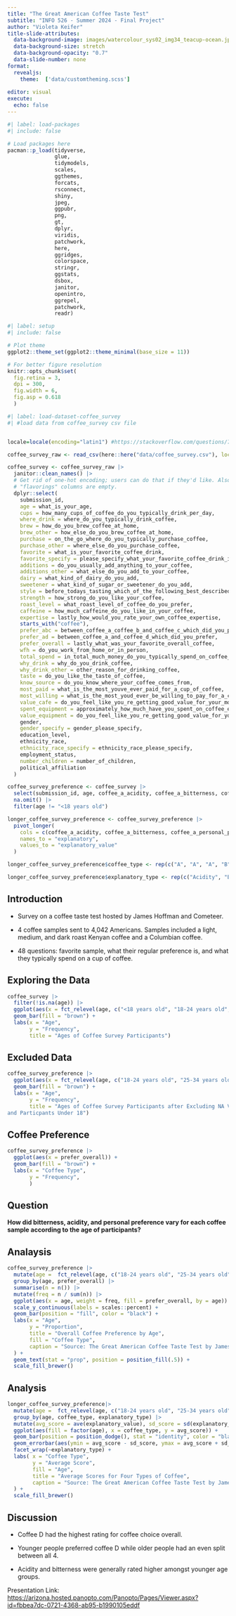 ```yaml
---
title: "The Great American Coffee Taste Test"
subtitle: "INFO 526 - Summer 2024 - Final Project"
author: "Violeta Keifer"
title-slide-attributes:
  data-background-image: images/watercolour_sys02_img34_teacup-ocean.jpg
  data-background-size: stretch
  data-background-opacity: "0.7"
  data-slide-number: none
format:
  revealjs:
    theme:  ['data/customtheming.scss']
  
editor: visual
execute:
  echo: false
---
```


```r
#| label: load-packages
#| include: false

# Load packages here
pacman::p_load(tidyverse, 
               glue, 
               tidymodels,
               scales,
               ggthemes,
               forcats,
               rsconnect,
               shiny,
               jpeg,
               ggpubr,
               png,
               gt,
               dplyr,
               viridis,
               patchwork,
               here,
               ggridges,
               colorspace,
               stringr,
               ggstats,
               dsbox,
               janitor,
               openintro,
               ggrepel,
               patchwork,
               readr)

```

```r
#| label: setup
#| include: false

# Plot theme
ggplot2::theme_set(ggplot2::theme_minimal(base_size = 11))

# For better figure resolution
knitr::opts_chunk$set(
  fig.retina = 3, 
  dpi = 300, 
  fig.width = 6, 
  fig.asp = 0.618 
  )
```

```r
#| label: load-dataset-coffee_survey
#| #load data from coffee_survey csv file


locale=locale(encoding="latin1") #https://stackoverflow.com/questions/71532975/trying-to-read-csv-file-says-error-in-ncharx-width-invalid-multibyte-s

coffee_survey_raw <- read_csv(here::here("data/coffee_survey.csv"), locale = readr::locale(encoding = "latin1"))

```

```r
coffee_survey <- coffee_survey_raw |> 
  janitor::clean_names() |> 
  # Get rid of one-hot encoding; users can do that if they'd like. Also,
  # "flavorings" columns are empty.
  dplyr::select(
    submission_id,
    age = what_is_your_age,
    cups = how_many_cups_of_coffee_do_you_typically_drink_per_day,
    where_drink = where_do_you_typically_drink_coffee,
    brew = how_do_you_brew_coffee_at_home,
    brew_other = how_else_do_you_brew_coffee_at_home,
    purchase = on_the_go_where_do_you_typically_purchase_coffee,
    purchase_other = where_else_do_you_purchase_coffee,
    favorite = what_is_your_favorite_coffee_drink,
    favorite_specify = please_specify_what_your_favorite_coffee_drink_is,
    additions = do_you_usually_add_anything_to_your_coffee,
    additions_other = what_else_do_you_add_to_your_coffee,
    dairy = what_kind_of_dairy_do_you_add,
    sweetener = what_kind_of_sugar_or_sweetener_do_you_add,
    style = before_todays_tasting_which_of_the_following_best_described_what_kind_of_coffee_you_like,
    strength = how_strong_do_you_like_your_coffee,
    roast_level = what_roast_level_of_coffee_do_you_prefer,
    caffeine = how_much_caffeine_do_you_like_in_your_coffee,
    expertise = lastly_how_would_you_rate_your_own_coffee_expertise,
    starts_with("coffee"),
    prefer_abc = between_coffee_a_coffee_b_and_coffee_c_which_did_you_prefer,
    prefer_ad = between_coffee_a_and_coffee_d_which_did_you_prefer,
    prefer_overall = lastly_what_was_your_favorite_overall_coffee,
    wfh = do_you_work_from_home_or_in_person,
    total_spend = in_total_much_money_do_you_typically_spend_on_coffee_in_a_month,
    why_drink = why_do_you_drink_coffee,
    why_drink_other = other_reason_for_drinking_coffee,
    taste = do_you_like_the_taste_of_coffee,
    know_source = do_you_know_where_your_coffee_comes_from,
    most_paid = what_is_the_most_youve_ever_paid_for_a_cup_of_coffee,
    most_willing = what_is_the_most_youd_ever_be_willing_to_pay_for_a_cup_of_coffee,
    value_cafe = do_you_feel_like_you_re_getting_good_value_for_your_money_when_you_buy_coffee_at_a_cafe,
    spent_equipment = approximately_how_much_have_you_spent_on_coffee_equipment_in_the_past_5_years,
    value_equipment = do_you_feel_like_you_re_getting_good_value_for_your_money_with_regards_to_your_coffee_equipment,
    gender,
    gender_specify = gender_please_specify,
    education_level,
    ethnicity_race,
    ethnicity_race_specify = ethnicity_race_please_specify,
    employment_status,
    number_children = number_of_children,
    political_affiliation
  )
```

```r

coffee_survey_preference <- coffee_survey |>
  select(submission_id, age, coffee_a_acidity, coffee_a_bitterness, coffee_a_personal_preference, coffee_b_acidity, coffee_b_bitterness, coffee_b_personal_preference, coffee_c_acidity, coffee_c_bitterness, coffee_c_personal_preference, coffee_d_acidity, coffee_d_bitterness, coffee_d_personal_preference, prefer_overall)|>
  na.omit() |>
  filter(age != "<18 years old")

longer_coffee_survey_preference <- coffee_survey_preference |>
  pivot_longer(
    cols = c(coffee_a_acidity, coffee_a_bitterness, coffee_a_personal_preference, coffee_b_acidity, coffee_b_bitterness, coffee_b_personal_preference, coffee_c_acidity, coffee_c_bitterness, coffee_c_personal_preference, coffee_d_acidity, coffee_d_bitterness, coffee_d_personal_preference),
    names_to = "explanatory",
    values_to = "explanatory_value"
  )

longer_coffee_survey_preference$coffee_type <- rep(c("A", "A", "A", "B", "B", "B", "C", "C", "C", "D", "D", "D"), times = 3690)

longer_coffee_survey_preference$explanatory_type <- rep(c("Acidity", "Bitterness", "Personal Preference"), times = 14760)
```

## Introduction

-   Survey on a coffee taste test hosted by James Hoffman and Cometeer.

-   4 coffee samples sent to 4,042 Americans. Samples included a light, medium, and dark roast Kenyan coffee and a Columbian coffee.

-   48 questions: favorite sample, what their regular preference is, and what they typically spend on a cup of coffee.

## Exploring the Data

```r

coffee_survey |>
  filter(!is.na(age)) |>
  ggplot(aes(x = fct_relevel(age, c("<18 years old", "18-24 years old", "25-34 years old", "35-44 years old", "45-54 years old", "55-64 years old", ">65 years old")))) +
  geom_bar(fill = "brown") +
  labs(x = "Age",
       y = "Frequency",
       title = "Ages of Coffee Survey Participants")
```

## Excluded Data

```r

coffee_survey_preference |>
  ggplot(aes(x = fct_relevel(age, c("18-24 years old", "25-34 years old", "35-44 years old", "45-54 years old", "55-64 years old", ">65 years old")))) +
  geom_bar(fill = "brown") +
  labs(x = "Age",
       y = "Frequency",
       title = "Ages of Coffee Survey Participants after Excluding NA Values 
and Particpants Under 18")
```

## Coffee Preference

```r

coffee_survey_preference |>
  ggplot(aes(x = prefer_overall)) +
  geom_bar(fill = "brown") +
  labs(x = "Coffee Type",
       y = "Frequency",
       )

```

## Question

**How did bitterness, acidity, and personal preference vary for each coffee sample according to the age of participants?**

## Analaysis

```r

coffee_survey_preference |>
  mutate(age =  fct_relevel(age, c("18-24 years old", "25-34 years old", "35-44 years old", "45-54 years old", "55-64 years old", ">65 years old"))) |>
  group_by(age, prefer_overall) |>
  summarise(n = n()) |>
  mutate(freq = n / sum(n)) |>
  ggplot(aes(x = age, weight = freq, fill = prefer_overall, by = age)) +
  scale_y_continuous(labels = scales::percent) +
  geom_bar(position = "fill", color = "black") +
  labs(x = "Age", 
       y = "Proportion", 
       title = "Overall Coffee Preference by Age",
       fill = "Coffee Type",
       caption = "Source: The Great American Coffee Taste Test by James Hoffman and Cometeer"
  ) +
  geom_text(stat = "prop", position = position_fill(.5)) +
  scale_fill_brewer()
```

## Analysis

```r
longer_coffee_survey_preference|>
  mutate(age =  fct_relevel(age, c("18-24 years old", "25-34 years old", "35-44 years old", "45-54 years old", "55-64 years old", ">65 years old"))) |>
  group_by(age, coffee_type, explanatory_type) |> 
  mutate(avg_score = ave(explanatory_value), sd_score = sd(explanatory_value)) |>
  ggplot(aes(fill = factor(age), x = coffee_type, y = avg_score)) +
  geom_bar(position = position_dodge(), stat = "identity", color = "black", width = 1) + 
  geom_errorbar(aes(ymin = avg_score - sd_score, ymax = avg_score + sd_score), width = 0.2, position = position_dodge(1)) + 
  facet_wrap(~explanatory_type) + 
  labs( x = "Coffee Type", 
        y = "Average Score",
        fill = "Age",
        title = "Average Scores for Four Types of Coffee",
        caption = "Source: The Great American Coffee Taste Test by James Hoffman and Cometeer"
  ) +
  scale_fill_brewer()
```

## Discussion

-   Coffee D had the highest rating for coffee choice overall.

-   Younger people preferred coffee D while older people had an even split between all 4.

-   Acidity and bitterness were generally rated higher amongst younger age groups.

Presentation Link: <https://arizona.hosted.panopto.com/Panopto/Pages/Viewer.aspx?id=fbbea7dc-0721-4368-ab95-b1990105eddf>

